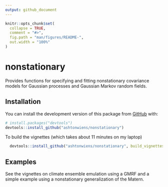 ```yaml
---
output: github_document
---
```


<!-- README.md is generated from README.Rmd. Please edit that file -->

```r
knitr::opts_chunk$set(
  collapse = TRUE,
  comment = "#>",
  fig.path = "man/figures/README-",
  out.width = "100%"
)
```

# nonstationary

<!-- badges: start -->
<!-- badges: end -->

Provides functions for specifying and fitting nonstationary covariance models for Gaussian processes and Gaussian Markov random fields.

## Installation

You can install the development version of this package from [GitHub](https://github.com/) with:

``` r
# install.packages("devtools")
devtools::install_github("ashtonwiens/nonstationary")
```

To build the vignettes (which takes about 11 minutes on my laptop)

``` r
  devtools::install_github("ashtonwiens/nonstationary", build_vignettes=TRUE)
```

## Examples

See the vignettes on climate ensemble emulation using a GMRF and a simple example using a nonstationary generalization of the Matern.
